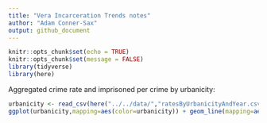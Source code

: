 ```yaml
---
title: "Vera Incarceration Trends notes"
author: "Adam Conner-Sax"
output: github_document
---
```


```r
knitr::opts_chunk$set(echo = TRUE)
knitr::opts_chunk$set(message = FALSE)
library(tidyverse)
library(here)
```

Aggregated crime rate and imprisoned per crime by urbanicity: 


```r
urbanicity <- read_csv(here("../../data/","ratesByUrbanicityAndYear.csv"))
ggplot(urbanicity,mapping=aes(color=urbanicity)) + geom_line(mapping=aes(x=year,y=CrimeRate)) + geom_point(mapping=aes(x=year,y=ImprisonedPerCrimeRate)) + facet_grid(rows=vars(urbanicity)) + scale_y_continuous(labels=scales::percent) + labs(x="Year",y="Rate",title="Crime and Prison Admission/Crime by Urbanicity",subtitle="Line is Crime and points are Prison Admission/Crime", caption="Data from Vera Institute of Justice")
```

